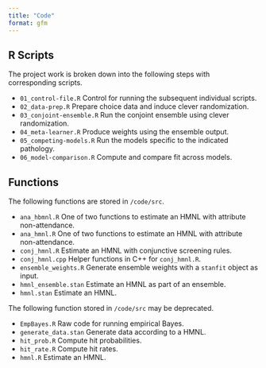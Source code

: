 ```yaml
---
title: "Code"
format: gfm
---
```


## R Scripts

The project work is broken down into the following steps with corresponding scripts.

- `01_control-file.R` Control for running the subsequent individual scripts.
- `02_data-prep.R` Prepare choice data and induce clever randomization.
- `03_conjoint-ensemble.R` Run the conjoint ensemble using clever randomization.
- `04_meta-learner.R` Produce weights using the ensemble output.
- `05_competing-models.R` Run the models specific to the indicated pathology.
- `06_model-comparison.R` Compute and compare fit across models.

## Functions

The following functions are stored in `/code/src`.

- `ana_hbmnl.R` One of two functions to estimate an HMNL with attribute non-attendance.
- `ana_hmnl.R` One of two functions to estimate an HMNL with attribute non-attendance.
- `conj_hmnl.R` Estimate an HMNL with conjunctive screening rules.
- `conj_hmnl.cpp` Helper functions in C++ for `conj_hmnl.R`.
- `ensemble_weights.R` Generate ensemble weights with a `stanfit` object as input.
- `hmnl_ensemble.stan` Estimate an HMNL as part of an ensemble.
- `hmnl.stan` Estimate an HMNL.

The following function stored in `/code/src` may be deprecated.

- `EmpBayes.R` Raw code for running empirical Bayes.
- `generate_data.stan` Generate data according to a HMNL.
- `hit_prob.R` Compute hit probabilities.
- `hit_rate.R` Compute hit rates.
- `hmnl.R` Estimate an HMNL.


